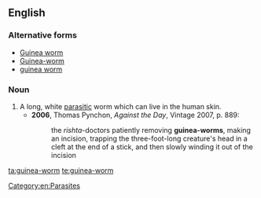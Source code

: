 ==English==
===Alternative forms===
*[[Guinea worm]]
*[[Guinea-worm]]
*[[guinea worm]]

===Noun===
{{en-noun|head=[[Guinea|guinea]] [[worm]]}}

# A long, white [[parasitic]] worm which can live in the human skin.
#*'''2006''', Thomas Pynchon, ''Against the Day'', Vintage 2007, p. 889:
#*:the ''rishta''-doctors patiently removing '''guinea-worms''', making an incision, trapping the three-foot-long creature's head in a cleft at the end of a stick, and then slowly winding it out of the incision

[[Category:en:Parasites]]

[[ta:guinea-worm]]
[[te:guinea-worm]]